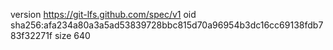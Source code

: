 version https://git-lfs.github.com/spec/v1
oid sha256:afa234a80a3a5ad53839728bbc815d70a96954b3dc16cc69138fdb783f32271f
size 640
